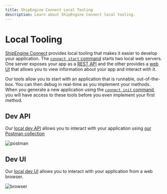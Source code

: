 ```yaml
---
title: ShipEngine Connect Local Tooling
description: Learn about ShipEngine Connect local tooling.
---
```


Local Tooling
=================================
[ShipEngine Connect](./../../index.mdx) provides local tooling that makes it easier to develop your application.
The [`connect start` command](./../cli.mdx#run-your-app-locally) starts two local web servers. One server exposes your
app as a [REST API](#dev-api) and the other provides a [web UI](#dev-ui) that allows you to view
information about your app and interact with it.

Our tools allow you to start with an application that is runnable, out-of-the-box. You can then debug in real-time as you implement
your methods. When you generate a new application using the [`connect init` command](./../cli.mdx#initialize-a-new-app),
 you will have access to these tools before you even implement your first method.


Dev API
----------------------
Our [local dev API](./local-dev-api.mdx) allows you to interact with your application using [our Postman collection](https://documenter.getpostman.com/view/12340335/T1LPBRJk?version=latest)

![postman](/img/local-tooling/postman.png)


Dev UI
---------------------
Our [local dev UI](./local-dev-ui.mdx) allows you to interact with your application from a web browser.

![browser](/img/local-tooling/dev-ui-app-info.png)

<Pager
  prev="./../testing/index.mdx" prevTitle="Testing"
  next="./../publish.mdx" nextTitle="Publishing"
/>
